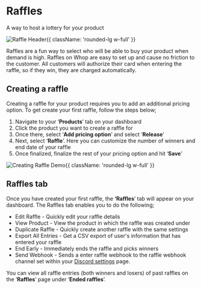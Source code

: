 
# Raffles

A way to host a lottery for your product

![Raffle Header](https://i.imgur.com/sYBpGeE.png){{ className: 'rounded-lg w-full' }}

Raffles are a fun way to select who will be able to buy your product when demand is high. Raffles on Whop are easy to set up and cause no friction to the customer. All customers will authorize their card when entering the raffle, so if they win, they are charged automatically. 

## Creating a raffle

Creating a raffle for your product requires you to add an additional pricing option. To get create your first raffle, follow the steps below;

1. Navigate to your ‘**Products**’ tab on your dashboard
2. Click the product you want to create a raffle for
3. Once there, select ‘**Add pricing option**’ and select ‘**Release**’
4. Next, select ‘**Raffle**’. Here you can customize the number of winners and end date of your raffle
5. Once finalized, finalize the rest of your pricing option and hit ‘**Save**’

![Creating Raffle Demo](https://cdn.discordapp.com/attachments/1060606572746768526/1066090520956391465/CreatingRaffle.gif){{ className: 'rounded-lg w-full' }}

## Raffles tab

Once you have created your first raffle, the **‘Raffles**’ tab will appear on your dashboard. The Raffles tab enables you to do the following;

- Edit Raffle - Quickly edit your raffle details
- View Product - View the product in which the raffle was created under
- Duplicate Raffle - Quickly create another raffle with the same settings
- Export All Entries - Get a CSV export of user's information that has entered your raffle
- End Early - Immediately ends the raffle and picks winners
- Send Webhook - Sends a enter raffle webhook to the raffle webhook channel set within your [Discord settings](https://dash.whop.com/settings/discord) page.

You can view all raffle entries (both winners and losers) of past raffles on the ‘**Raffles**’ page under ‘**Ended raffles**’.
